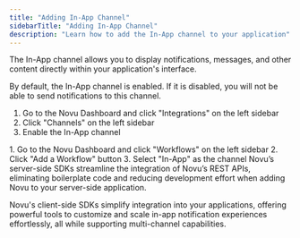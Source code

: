 ```yaml
---
title: "Adding In-App Channel"
sidebarTitle: "Adding In-App Channel"
description: "Learn how to add the In-App channel to your application"
---
```


The In-App channel allows you to display notifications, messages, and other content directly within your application's interface.

<Steps>
  <Step title="Enable In-App Channel in Novu Dashboard">
    
<Note>
By default, the In-App channel is enabled. If it is disabled, you will not be able to send notifications to this channel.
</Note>

1. Go to the Novu Dashboard and click "Integrations" on the left sidebar
2. Click "Channels" on the left sidebar
3. Enable the In-App channel

  </Step>
  <Step title="Setup Workflow with In-App Channel in Novu Dashboard">
    1. Go to the Novu Dashboard and click "Workflows" on the left sidebar
2. Click "Add a Workflow" button
3. Select "In-App" as the channel
  </Step>
  <Step title="Add a Workflow Trigger to your Backend">
Novu’s server-side SDKs streamline the integration of Novu’s REST APIs, eliminating boilerplate code and reducing development effort when adding Novu to your server-side application.

<Card title="Server-side SDKs" icon="plug" href="/sdks/overview#server-side-sdks">
</Card>

  </Step>

  <Step title="Add Inbox Component to your Frontend">

Novu's client-side SDKs simplify integration into your applications, offering powerful tools to customize and scale in-app notification experiences effortlessly, all while supporting multi-channel capabilities.

<Card title="Client-side SDKs" icon="plug" href="/sdks/overview#web-and-mobile-sdks">
</Card>

  </Step>
</Steps>


